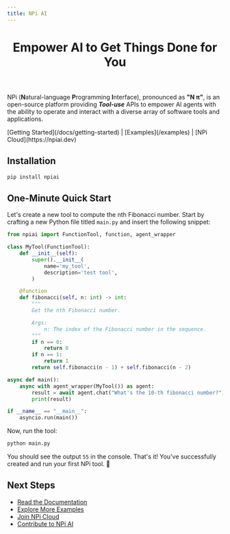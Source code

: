 ```yaml
---
title: NPi AI
---
```



<header className="flex flex-col gap-2 items-center justify-center">
  <Logo width={300} />
  <h1 className="text-2xl font-semibold text-slate-500 text-center dark:text-slate-300">Empower AI to Get Things Done for You</h1>
</header>


NPi (**N**atural-language **P**rogramming **I**nterface), pronounced as **"N π"**, is an open-source platform providing **_Tool-use_** APIs to empower AI agents with the ability to operate and interact with a diverse array of software tools and applications.

<nav className="text-center my-4">
  [Getting Started](/docs/getting-started)
  |
  [Examples](/examples)
  |
  [NPi Cloud](https://npiai.dev)
</nav>

## Installation

```sh
pip install npiai
```

## One-Minute Quick Start

Let's create a new tool to compute the nth Fibonacci number. Start by crafting a new Python file titled `main.py` and insert the following snippet:

```py filename="main.py" showLineNumbers
from npiai import FunctionTool, function, agent_wrapper

class MyTool(FunctionTool):
    def __init__(self):
        super().__init__(
            name='my_tool',
            description='test tool',
        )

    @function
    def fibonacci(self, n: int) -> int:
        """
        Get the nth Fibonacci number.

        Args:
            n: The index of the Fibonacci number in the sequence.
        """
        if n == 0:
            return 0
        if n == 1:
            return 1
        return self.fibonacci(n - 1) + self.fibonacci(n - 2)

async def main():
    async with agent_wrapper(MyTool()) as agent:
        result = await agent.chat("What's the 10-th fibonacci number?")
        print(result)

if __name__ == "__main__":
    asyncio.run(main())
```

Now, run the tool:

```sh
python main.py
```

You should see the output `55` in the console. That's it! You've successfully created and run your first NPi tool. 🎉

## Next Steps

- [Read the Documentation](/docs)
- [Explore More Examples](/examples)
- [Join NPi Cloud](https://npiai.dev)
- [Contribute to NPi AI](https://github.com/npi-ai/npi)
